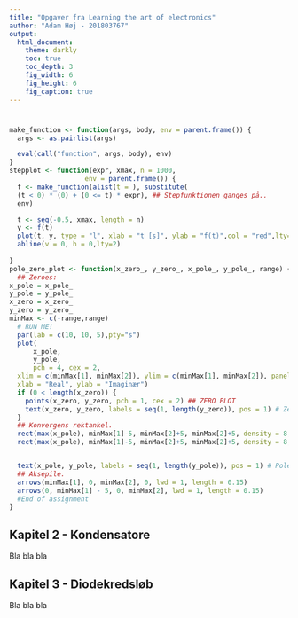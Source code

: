```yaml
---
title: "Opgaver fra Learning the art of electronics"
author: "Adam Høj - 201803767"
output:
  html_document:
    theme: darkly
    toc: true
    toc_depth: 3
    fig_width: 6
    fig_height: 6
    fig_caption: true 
---
```


# {.tabset .tabset-fade .tabset-pills}

```r
make_function <- function(args, body, env = parent.frame()) {
  args <- as.pairlist(args)

  eval(call("function", args, body), env)
}
stepplot <- function(expr, xmax, n = 1000, 
                   env = parent.frame()) {
  f <- make_function(alist(t = ), substitute(  
  (t < 0) * (0) + (0 <= t) * expr), ## Stepfunktionen ganges på..
  env)

  t <- seq(-0.5, xmax, length = n)
  y <- f(t)
  plot(t, y, type = "l", xlab = "t [s]", ylab = "f(t)",col = "red",lty=1, main= deparse(substitute(expr)),panel.first = grid())
  abline(v = 0, h = 0,lty=2)
 
}
pole_zero_plot <- function(x_zero_, y_zero_, x_pole_, y_pole_, range) {
  ## Zeroes:
x_pole = x_pole_
y_pole = y_pole_
x_zero = x_zero_
y_zero = y_zero_
minMax <- c(-range,range)
  # RUN ME!
  par(lab = c(10, 10, 5),pty="s")
  plot(
      x_pole,
      y_pole,
      pch = 4, cex = 2,
  xlim = c(minMax[1], minMax[2]), ylim = c(minMax[1], minMax[2]), panel.first = grid(),
  xlab = "Real", ylab = "Imaginær")
  if (0 < length(x_zero)) {
    points(x_zero, y_zero, pch = 1, cex = 2) ## ZERO PLOT
    text(x_zero, y_zero, labels = seq(1, length(y_zero)), pos = 1) # Zero text
  }
  ## Konvergens rektankel.
  rect(max(x_pole), minMax[1]-5, minMax[2]+5, minMax[2]+5, density = 8, angle = 45, col = rgb(0, 0, 0, alpha = 0.2))
  rect(max(x_pole), minMax[1]-5, minMax[2]+5, minMax[2]+5, density = 8, angle = -45, col = rgb(0, 0, 0, alpha = 0.2))


  text(x_pole, y_pole, labels = seq(1, length(y_pole)), pos = 1) # Pole text
  ## Aksepile.
  arrows(minMax[1], 0, minMax[2], 0, lwd = 1, length = 0.15)
  arrows(0, minMax[1] - 5, 0, minMax[2], lwd = 1, length = 0.15)
  #End of assignment
}
```


## Kapitel 2 - Kondensatore

Bla bla bla

## Kapitel 3 - Diodekredsløb

Bla bla bla
